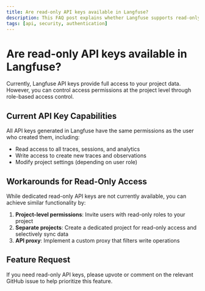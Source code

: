 ```yaml
---
title: Are read-only API keys available in Langfuse?
description: This FAQ post explains whether Langfuse supports read-only API keys and how to configure them
tags: [api, security, authentication]
---
```


# Are read-only API keys available in Langfuse?

<!-- Please replace this placeholder content with the actual information from your screenshot -->

Currently, Langfuse API keys provide full access to your project data. However, you can control access permissions at the project level through role-based access control.

## Current API Key Capabilities

All API keys generated in Langfuse have the same permissions as the user who created them, including:
- Read access to all traces, sessions, and analytics
- Write access to create new traces and observations
- Modify project settings (depending on user role)

## Workarounds for Read-Only Access

While dedicated read-only API keys are not currently available, you can achieve similar functionality by:

1. **Project-level permissions**: Invite users with read-only roles to your project
2. **Separate projects**: Create a dedicated project for read-only access and selectively sync data
3. **API proxy**: Implement a custom proxy that filters write operations

## Feature Request

If you need read-only API keys, please upvote or comment on the relevant GitHub issue to help prioritize this feature.

<!-- Please update this content with the specific information from your screenshot about read-only API keys -->